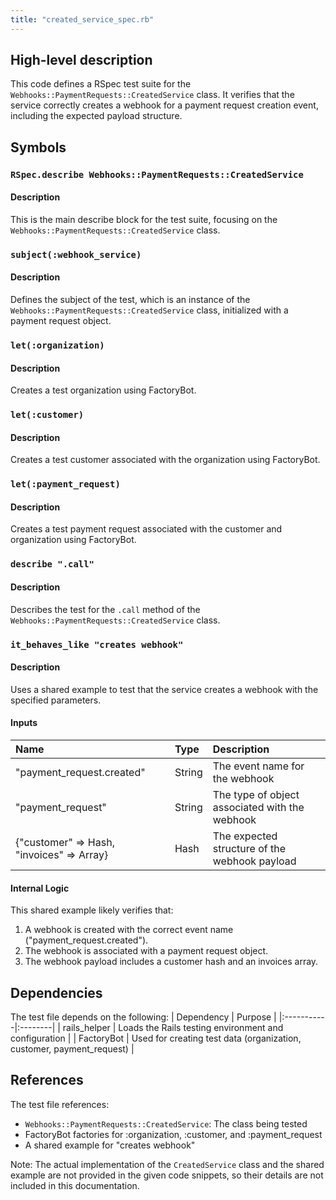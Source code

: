 ```yaml
---
title: "created_service_spec.rb"
---
```


## High-level description
This code defines a RSpec test suite for the `Webhooks::PaymentRequests::CreatedService` class. It verifies that the service correctly creates a webhook for a payment request creation event, including the expected payload structure.

## Symbols

### `RSpec.describe Webhooks::PaymentRequests::CreatedService`
#### Description
This is the main describe block for the test suite, focusing on the `Webhooks::PaymentRequests::CreatedService` class.

### `subject(:webhook_service)`
#### Description
Defines the subject of the test, which is an instance of the `Webhooks::PaymentRequests::CreatedService` class, initialized with a payment request object.

### `let(:organization)`
#### Description
Creates a test organization using FactoryBot.

### `let(:customer)`
#### Description
Creates a test customer associated with the organization using FactoryBot.

### `let(:payment_request)`
#### Description
Creates a test payment request associated with the customer and organization using FactoryBot.

### `describe ".call"`
#### Description
Describes the test for the `.call` method of the `Webhooks::PaymentRequests::CreatedService` class.

### `it_behaves_like "creates webhook"`
#### Description
Uses a shared example to test that the service creates a webhook with the specified parameters.

#### Inputs
| Name | Type | Description |
|:-----|:-----|:------------|
| "payment_request.created" | String | The event name for the webhook |
| "payment_request" | String | The type of object associated with the webhook |
| {"customer" =&gt; Hash, "invoices" =&gt; Array} | Hash | The expected structure of the webhook payload |

#### Internal Logic
This shared example likely verifies that:
1. A webhook is created with the correct event name ("payment_request.created").
2. The webhook is associated with a payment request object.
3. The webhook payload includes a customer hash and an invoices array.

## Dependencies
The test file depends on the following:
| Dependency | Purpose |
|:-----------|:--------|
| rails_helper | Loads the Rails testing environment and configuration |
| FactoryBot | Used for creating test data (organization, customer, payment_request) |

## References
The test file references:
- `Webhooks::PaymentRequests::CreatedService`: The class being tested
- FactoryBot factories for :organization, :customer, and :payment_request
- A shared example for "creates webhook"

Note: The actual implementation of the `CreatedService` class and the shared example are not provided in the given code snippets, so their details are not included in this documentation.